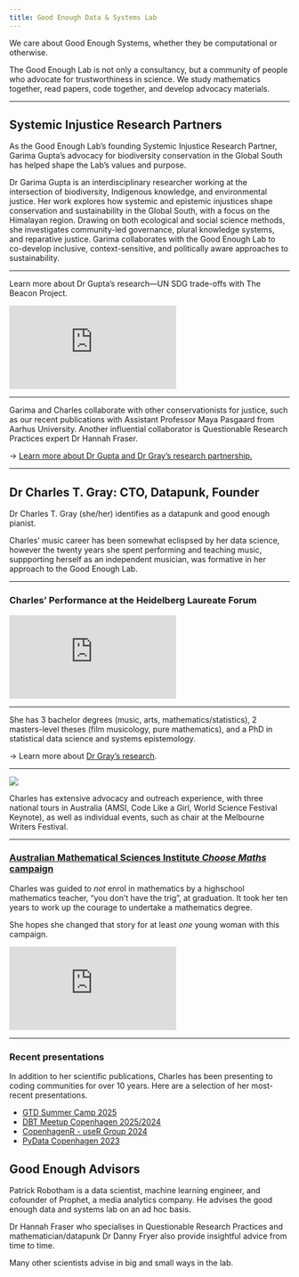 ```yaml
---
title: Good Enough Data & Systems Lab
---
```


We care about Good Enough Systems, whether they be computational or otherwise. 

The Good Enough Lab is not only a consultancy, but a community of people who advocate for trustworthiness in science. We study mathematics together, read papers, code together, and develop advocacy materials.

---

## Systemic Injustice Research Partners

As the Good Enough Lab's founding Systemic Injustice Research Partner, Garima Gupta's advocacy for biodiversity conservation in the Global South has helped shape the Lab's values and purpose. 

Dr Garima Gupta is an interdisciplinary researcher working at the intersection of biodiversity, Indigenous knowledge, and environmental justice. Her work explores how systemic and epistemic injustices shape conservation and sustainability in the Global South, with a focus on the Himalayan region. Drawing on both ecological and social science methods, she investigates community-led governance, plural knowledge systems, and reparative justice. Garima collaborates with the Good Enough Lab to co-develop inclusive, context-sensitive, and politically aware approaches to sustainability.

---

Learn more about Dr Gupta's research---UN SDG trade-offs with The Beacon Project.

<iframe src="https://www.youtube.com/embed/UM8AX8N1zHc?si=tWYBlXBvkIfZ-VlU&amp;controls=0" title="YouTube video player" frameborder="0" allow="accelerometer; autoplay; clipboard-write; encrypted-media; gyroscope; picture-in-picture; web-share" referrerpolicy="strict-origin-when-cross-origin" allowfullscreen></iframe>

---

Garima and Charles collaborate with other conservationists for justice, such as our recent publications with Assistant Professor Maya Pasgaard from Aarhus University. Another influential collaborator is Questionable Research Practices expert Dr Hannah Fraser. 

→ [Learn more about Dr Gupta and Dr Gray's research partnership.](research/research.qmd)

---

## Dr Charles T. Gray: CTO, Datapunk, Founder

Dr Charles T. Gray (she/her) identifies as a datapunk and good enough pianist. 

Charles' music career has been somewhat eclispsed by her data science, however the twenty years she spent performing and teaching music, suppporting herself as an independent musician, was formative in her approach to the Good Enough Lab. 

---

### Charles' Performance at the Heidelberg Laureate Forum

<iframe src="https://www.youtube.com/embed/lJtdOsjy59A?start=2119" frameborder="0" allow="accelerometer; autoplay; encrypted-media; gyroscope; picture-in-picture" allowfullscreen></iframe>

---

She has 3 bachelor degrees (music, arts, mathematics/statistics), 2 masters-level theses (film musicology, pure mathematics), and a PhD in statistical data science and systems epistemology. 

→ Learn more about [Dr Gray's research](research/research.qmd#founding-research).

---

![](codelikeagirl.jpg)

Charles has extensive advocacy and outreach experience, with three national tours in Australia  (AMSI, Code Like a Girl, World Science Festival Keynote), as well as individual events, such as chair at the Melbourne Writers Festival.

---

###  [Australian Mathematical Sciences Institute *Choose Maths* campaign](https://www.smh.com.au/education/year-8-dropout-becomes-face-of-a-national-schools-campaign-20170601-gwhz7h.html)

Charles was guided to *not* enrol in mathematics by a highschool mathematics teacher,  "you don't have the trig", at graduation. It took her ten years to work up the courage to undertake a mathematics degree. 

She hopes she changed that story for at least *one* young woman with this campaign. 

<iframe src="https://www.youtube.com/embed/o0Rqz8Hgacc?si=oQXw6DZ4eg04ICq2&amp;controls=0" title="YouTube video player" frameborder="0" allow="accelerometer; autoplay; clipboard-write; encrypted-media; gyroscope; picture-in-picture; web-share" referrerpolicy="strict-origin-when-cross-origin" allowfullscreen></iframe>

---

### Recent presentations

In addition to her scientific publications, Charles has been presenting to coding communities for over 10 years. Here are a selection of her most-recent presentations.

- [GTD Summer Camp 2025](https://vitallearning.dk/gtd-summer-camp-2/)
- [DBT Meetup Copenhagen 2025/2024](https://www.linkedin.com/posts/charles-t-gray_copenhagen-dbt-meetup-vol-6-wed-mar-26-activity-7298622005187096578-wIol?utm_source=share&utm_medium=member_desktop&rcm=ACoAAAUfEOsBIconzRRBLb3Eyv-XLdA9Q9bX8MQ)
- [CopenhagenR - useR Group 2024](https://www.meetup.com/copenhagenr-user-group/events/301262743/?eventOrigin=group_events_list)
- [PyData Copenhagen 2023](https://www.meetup.com/pydata-copenhagen/events/294210771/?eventOrigin=group_events_list)



## Good Enough Advisors

Patrick Robotham is a data scientist, machine learning engineer, and cofounder of Prophet, a media analytics company. He advises the good enough data and systems lab on an ad hoc basis.

Dr Hannah Fraser who specialises in Questionable Research Practices and mathematician/datapunk Dr Danny Fryer also provide insightful advice from time to time. 

Many other scientists advise in big and small ways in the lab. 
